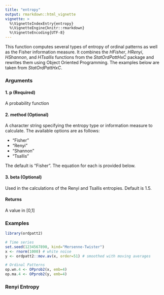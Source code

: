 ```yaml
---
title: "entropy"
output: rmarkdown::html_vignette
vignette: >
  %\VignetteIndexEntry{entropy}
  %\VignetteEngine{knitr::rmarkdown}
  %\VignetteEncoding{UTF-8}
---
```








This function computes several types of entropy of ordinal patterns as well as the Fisher information measure. It combines the *HFisher*, *HRenyi*, *HShannon*, and *HTsallis* functions from the *StatOrdPattHxC* package and rewrites them using Object Oriented Programming. The examples below are taken from *StatOrdPattHxC*.

### Arguments 

#### 1. p (Required)

A probability function

#### 2. method (Optional)

A character string specifying the entropy type or information measure to calculate.
The available options are as follows:

- "Fisher"
- "Renyi"
- "Shannon"
- "Tsallis"

The default is "Fisher". The equation for each is provided below.

#### 3. beta (Optional)

Used in the calculations of the Renyi and Tsallis entropies. Default is 1.5.

#### Returns

A value in [0,1]



### Examples

```r
library(ordpatt2)

# Time series
set.seed(1234567890, kind="Mersenne-Twister")
x <- rnorm(1000) # white noise
y <- ordpatt2::mov.av(x, order=51) # smoothed with moving averages

# Ordinal Patterns
op.wn.4 <- OPprob2(x, emb=4)
op.ma.4 <- OPprob2(y, emb=4)


```

### Renyi Entropy


